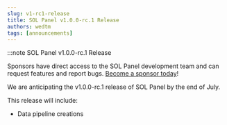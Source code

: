 ```yaml
---
slug: v1-rc1-release
title: SOL Panel v1.0.0-rc.1 Release
authors: wedtm
tags: [announcements]
---
```


:::note SOL Panel v1.0.0-rc.1 Release

Sponsors have direct access to the SOL Panel development team and can request features and report bugs. [Become a sponsor today](https://github.com/sponsors/trustless-engineering)!

We are anticipating the v1.0.0-rc.1 release of SOL Panel by the end of July.

This release will include:

- Data pipeline creations
